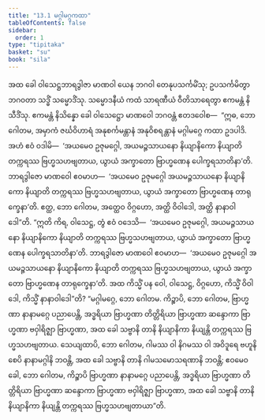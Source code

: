 ```yaml
---
title: "13.1 မဂ္ဂါမဂ္ဂကထာ"
tableOfContents: false
sidebar:
  order: 1
type: "tipitaka"
basket: "su"
book: "sila"
---
```



<DynamicBreadcrumb />

<Division number="522" book="sila">

<Paragraph number="894" book="sila">
အထ ခေါ ဝါသေဋ္ဌဘာရဒွါဇာ မာဏဝါ ယေန ဘဂဝါ တေနုပသင်္ကမိံသု; ဥပသင်္ကမိတွာ ဘဂဝတာ သဒ္ဓိံ သမ္မောဒိံသု. သမ္မောဒနီယံ ကထံ သာရဏီယံ ဝီတိသာရေတွာ ဧကမန္တံ နိသီဒိံသု. ဧကမန္တံ နိသိန္နော ခေါ ဝါသေဋ္ဌော မာဏဝေါ ဘဂဝန္တံ ဧတဒဝေါစ—  “ဣဓ, ဘော ဂေါတမ, အမှာကံ ဇင်္ဃဝိဟာရံ အနုစင်္ကမန္တာနံ အနုဝိစရန္တာနံ မဂ္ဂါမဂ္ဂေ ကထာ ဥဒပါဒိ. အဟံ ဧဝံ ဝဒါမိ—  ‘အယမေဝ ဥဇုမဂ္ဂေါ, အယမဉ္ဇသာယနော နိယျာနိကော နိယျာတိ တက္ကရဿ ဗြဟ္မသဟဗျတာယ, ယွာယံ အက္ခာတော ဗြာဟ္မဏေန ပေါက္ခရသာတိနာ’တိ. ဘာရဒွါဇော မာဏဝေါ ဧဝမာဟ—  ‘အယမေဝ ဥဇုမဂ္ဂေါ အယမဉ္ဇသာယနော နိယျာနိကော နိယျာတိ တက္ကရဿ ဗြဟ္မသဟဗျတာယ, ယွာယံ အက္ခာတော ဗြာဟ္မဏေန တာရုက္ခေနာ’တိ. ဧတ္ထ, ဘော ဂေါတမ, အတ္ထေဝ ဝိဂ္ဂဟော, အတ္ထိ ဝိဝါဒေါ, အတ္ထိ နာနာဝါဒေါ”တိ.
</Paragraph>

</Division>
<Division number="523" book="sila">

<Paragraph number="895" book="sila">
“ဣတိ ကိရ, ဝါသေဋ္ဌ, တွံ ဧဝံ ဝဒေသိ—  ‘အယမေဝ ဥဇုမဂ္ဂေါ, အယမဉ္ဇသာယနော နိယျာနိကော နိယျာတိ တက္ကရဿ ဗြဟ္မသဟဗျတာယ, ယွာယံ အက္ခာတော ဗြာဟ္မဏေန ပေါက္ခရသာတိနာ’တိ. ဘာရဒွါဇော မာဏဝေါ ဧဝမာဟ—  ‘အယမေဝ ဥဇုမဂ္ဂေါ အယမဉ္ဇသာယနော နိယျာနိကော နိယျာတိ တက္ကရဿ ဗြဟ္မသဟဗျတာယ, ယွာယံ အက္ခာတော ဗြာဟ္မဏေန တာရုက္ခေနာ’တိ. အထ ကိသ္မိံ ပန ဝေါ, ဝါသေဋ္ဌ, ဝိဂ္ဂဟော, ကိသ္မိံ ဝိဝါဒေါ, ကိသ္မိံ နာနာဝါဒေါ”တိ?
</Paragraph>

</Division>
<Division number="524" book="sila">

<Paragraph number="896" book="sila">
“မဂ္ဂါမဂ္ဂေ, ဘော ဂေါတမ. ကိဉ္စာပိ, ဘော ဂေါတမ, ဗြာဟ္မဏာ နာနာမဂ္ဂေ ပညာပေန္တိ, အဒ္ဓရိယာ ဗြာဟ္မဏာ တိတ္တိရိယာ ဗြာဟ္မဏာ ဆန္ဒောကာ ဗြာဟ္မဏာ ဗဝှါရိဇ္ဈာ ဗြာဟ္မဏာ, အထ ခေါ သဗ္ဗာနိ တာနိ နိယျာနိကာ နိယျန္တိ တက္ကရဿ ဗြဟ္မသဟဗျတာယ.
</Paragraph>

<Paragraph number="897" book="sila">
သေယျထာပိ, ဘော ဂေါတမ, ဂါမဿ ဝါ နိဂမဿ ဝါ အဝိဒူရေ ဗဟူနိ စေပိ နာနာမဂ္ဂါနိ ဘဝန္တိ, အထ ခေါ သဗ္ဗာနိ တာနိ ဂါမသမောသရဏာနိ ဘဝန္တိ; ဧဝမေဝ ခေါ, ဘော ဂေါတမ, ကိဉ္စာပိ ဗြာဟ္မဏာ နာနာမဂ္ဂေ ပညာပေန္တိ, အဒ္ဓရိယာ ဗြာဟ္မဏာ တိတ္တိရိယာ ဗြာဟ္မဏာ ဆန္ဒောကာ ဗြာဟ္မဏာ ဗဝှါရိဇ္ဈာ ဗြာဟ္မဏာ, အထ ခေါ သဗ္ဗာနိ တာနိ နိယျာနိကာ နိယျန္တိ တက္ကရဿ ဗြဟ္မသဟဗျတာယာ”တိ.
</Paragraph>
</Division>
